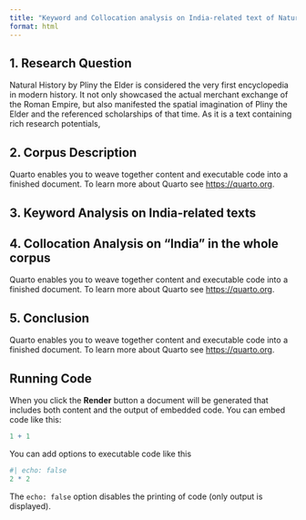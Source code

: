 ```yaml
---
title: "Keyword and Collocation analysis on India-related text of Natural History"
format: html
---
```


## 1. Research Question

Natural History by Pliny the Elder is considered the very first encyclopedia in modern history. It not only showcased the actual merchant exchange of the Roman Empire, but also manifested the spatial imagination of Pliny the Elder and the referenced scholarships of that time. As it is a text containing rich research potentials,

## 2. Corpus Description

Quarto enables you to weave together content and executable code into a finished document. To learn more about Quarto see <https://quarto.org>.

## 3. Keyword Analysis on India-related texts

## 4. Collocation Analysis on "India" in the whole corpus

Quarto enables you to weave together content and executable code into a finished document. To learn more about Quarto see <https://quarto.org>.

## 5. Conclusion

Quarto enables you to weave together content and executable code into a finished document. To learn more about Quarto see <https://quarto.org>.

## Running Code

When you click the **Render** button a document will be generated that includes both content and the output of embedded code. You can embed code like this:

```r
1 + 1
```

You can add options to executable code like this

```r
#| echo: false
2 * 2
```

The `echo: false` option disables the printing of code (only output is displayed).
